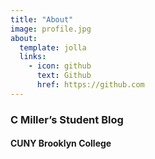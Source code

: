 ```yaml
---
title: "About"
image: profile.jpg
about:
  template: jolla
  links:
    - icon: github
      text: Github
      href: https://github.com
---
```


### C Miller's Student Blog

#### CUNY Brooklyn College
